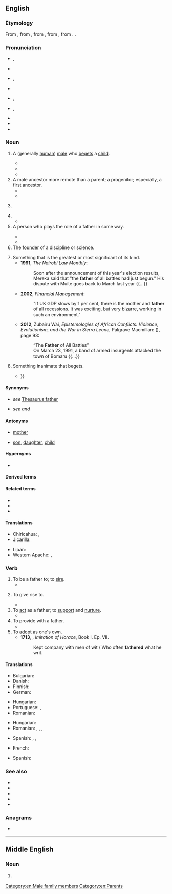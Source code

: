 {{also|Father}}
==English==
{{wikipedia|dab=father (disambiguation)|father}}

===Etymology===
{{root|en|ine-pro|*peh₂-}}
From {{inh|en|enm|fader}}, from {{inh|en|ang|fæder}}, from {{inh|en|gmw-pro|*fader}}, from {{inh|en|gem-pro|*fadēr}}, from {{inh|en|ine-pro|*ph₂tḗr}}. {{doublet|en|ayr|faeder|padre|pater|père}}.

===Pronunciation===
* {{a|RP}} {{enPR|fä'''th''ə(r)}}, {{IPA|en|/ˈfɑːðə(ɹ)/}}
* {{audio|en|LL-Q1860 (eng)-Back ache-father.wav|Audio (RP)}}
* {{a|GA}} {{enPR|fä'''th''ər}}, {{IPA|en|/ˈfɑðɚ/}}
* {{audio|en|En-us-father.ogg|Audio (GA)}}
* {{a|AusE}} {{enPR|fä'''th''ə}}, {{IPA|en|/ˈfaːðə/}}
* {{a|obsolete}} {{enPR|fă'''th''ər}}, {{IPA|en|/ˈfæðəɹ/}}
* {{homophones|en|farther|q1=in [[non-rhotic]] accents}}
* {{rhymes|en|ɑːðə(ɹ)}}
* {{hyphenation|en|fa|ther}}

===Noun===
{{en-noun}}

# A (generally [[human]]) [[male]] who [[beget]]s a [[child]].
#: {{ux|en|My '''father''' was a strong influence on me.}}
#: {{ux|en|My friend Tony just became a '''father'''.}}
#* {{RQ:KJV|Proverbs|10|1|passage=The Pꝛouerbes of Solomon: A wiſe ſonne maketh a glad '''father''' : but a fooliſh sonne ''is'' the heauineſſe of his mother.}}
#* {{RQ:Churchill Celebrity|chapter=5| passage=When this conversation was repeated in detail within the hearing of the young woman in question, and undoubtedly for his benefit, Mr. Trevor threw shame to the winds and scandalized the Misses Brewster then and there by proclaiming his '''father''' to have been a country storekeeper.}}
#* {{quote-song|en|lyricist={{w|Cécile Corbel}}| composer={{w|Cécile Corbel}} and {{w|Simon Caby| lang=fr}}| format={{w|CD}}| publisher={{w|ヤマハミュージックコミュニケーションズ|Yamaha Music Communications|lang=ja}}| artist={{w|Cécile Corbel}}| | |My First Borrowing| date=Apr 7 2010| {{lang|ja|借りぐらし}} Kari-gurashi| trans-album=The Borrowers| |'''Father''', dear '''father'''<br>Will you be proud of me?<br>I wish I could be<br>Just like you.}}
# A male ancestor more remote than a parent; a progenitor; especially, a first ancestor.
#* {{RQ:KJV|1 Kings|2|10|passage=So Dauid ſlept with his '''fathers''', and was buried in the citie of Dauid.}}
#* {{RQ:KJV|Romans|4|16|passage=Therefoꝛe ''it is'' of faith, that it might bee by grace; to the ende the pꝛomiſe might be ſure to all the ſeede, not to that onely which is of the Law, but to that alſo which is of the faith of Abꝛaham, who is the '''father''' of vs all,}}
# {{non-gloss definition|A term of respectful address for an elderly man.}}
#: {{ux|en|Come, '''father'''; you can sit here.}}
# {{non-gloss definition|A term of respectful address for a priest.}}
#* {{RQ:Shakespeare Measure|III|ii|passage=Bless you, good '''father''' friar!}}
# A person who plays the role of a father in some way.
#: {{ux|en|My brother was a '''father''' to me after my parents got divorced.}}
#: {{ux|en|The child is '''father''' to the man.}}
#* {{RQ:KJV|Job|29|16|passage=I was a '''father''' to the pooꝛe : and the cauſe which I knewe not, I ſearched out.}}
#* {{RQ:KJV|Genesis|45|8|passage=So now it was not you ''that'' sent me hither, but God : and he hath made me a '''father''' to Pharaoh, and loꝛd of all his houſe, and a ruler thꝛoughout all the land of Egypt.}}
# The [[founder]] of a discipline or science.
#: {{ux|en|Albert Einstein is the '''father''' of modern physics.}}
# Something that is the greatest or most significant of its kind.
#* '''1991''', ''The Nairobi Law Monthly'':
#*: Soon after the announcement of this year&#39;s election results, Mereka said that &quot;the '''father''' of all battles had just begun.&quot; His dispute with Muite goes back to March last year {{...}}
#* '''2002''', ''Financial Management'':
#*: &quot;If UK GDP slows by 1 per cent, there is the mother and '''father''' of all recessions. It was exciting, but very bizarre, working in such an environment.&quot;
#* '''2012''', Zubairu Wai, ''Epistemologies of African Conflicts: Violence, Evolutionism, and the War in Sierra Leone'', Palgrave Macmillan: ({{ISBN|9781137280794}}), page 93:
#*: “The '''Father''' of All Battles”
#*: On March 23, 1991, a band of armed insurgents attacked the town of Bomaru {{...}}
# Something inanimate that begets.
#* {{quote-book|en|page=88|author={{w|Richard Lovelace}}|title= Amyntor's Grove, His Chloris, Arigo, and Gratiana. An Elogie.|year=1649|publisher= Thomas Harper|url= https://books.google.co.nz/books?id=LnlMAAAAcAAJ |passage= But may the Sun and gentle weather, / When you are both growne ripe together, / Load you with fruit, ſuch as your '''Father''' / From you with all the joyes doth gather : / And may you when one branch is dead / Graft ſuch another in it's ſtead,{{...}} }}

====Synonyms====
* {{sense|parent}} ''see'' [[Thesaurus:father]]
* {{sense|most significant thing}} ''see'' {{l|en|mother}} ''and'' {{l|en|granddaddy}}

====Antonyms====
* {{qualifier|with regards to gender}} [[mother]]
* {{qualifier|with regards to ancestry}} [[son]], [[daughter]], [[child]]

====Hypernyms====
* {{sense|a male parent}} {{l|en|parent}}

====Derived terms====
{{col4|en
|be gathered to one's fathers
|Father Christmas
|Father of Lies
|father of the House
|Father Time
|Father's Day
|fatherhood
|father-in-law
|fatherland
|fatherless
|fatherlike
|fatherliness
|fatherly
|father tongue
|forefather
|godfather
|God the Father
|grandfather
|great-grandfather
|Heavenly Father
|highfather
|how's your father
|like father, like son
|penny-father
|stepfather
}}

====Related terms====
* {{l|en|Father}}
* {{l|en|Jupiter}}
* {{l|en|paternal}}

====Translations====
{{trans-top|male parent}}
{{multitrans|data=
* Abaza: {{tt|abq|аба}}
* Abkhaz: {{tt|ab|аб}}
* Acholi: {{tt|ach|abaa}}
* Adyghe: {{tt|ady|ты}}
* Afar: {{tt|aa|abba}}
* Afrikaans:  {{q|formal}} {{tt+|af|vader}}, {{qualifier|informal}} {{tt+|af|pa}}
* Ainu: {{tt|ain|アチャ|tr=aca}}
* Akkadian: {{tt|akk|𒀜|tr=abu}}
* Aklanon: {{t|akl|ama}}
* Albanian: {{tt+|sq|baba|m}}, {{tt+|sq|atë|m}}
* Aleut: {{tt|ale|adax}}
* American Sign Language: {{tt|ase|5@Forehead-ThumbBack Contact}}
* Amharic: {{tt|am|እባት|m}}
* Amis: {{tt|ami|ama^}}; {{tt|ami|wama}} {{q|Nataoran Amis}}
* Ammonite: {{tt|sem-amm|𐤀𐤁}}
* Amurdag: {{tt|amg|iraba}}
* Andi: {{t|ani|има}}
* Angloromani: {{tt|rme|dad}}, {{tt|rme|daddarus}}, {{tt|rme|daddi}}, {{tt|rme|daddus}}
* Apache:
*: Western Apache: {{tt|apw|tʼaah}}
* Arabic: {{tt+|ar|أَب|m}}, {{tt+|ar|وَالِد|m}}
*: Hijazi Arabic: {{tt|acw|أَبو|m|tr=abu}}, {{tt|acw|بابا|m|tr=bāba}}, {{tt|acw|وَالِد|m|tr=wālid}}
*: North Levantine Arabic: {{q|Syria}} {{t|apc|أب|m|tr=ʔabb}}, {{q|Lebanon}} {{t|apc|بي|m|tr=bayy}}, {{t|apc|بابا|m|tr=bāba}}
*: South Levantine Arabic: {{t|ajp|أب|m|tr=ʔabb}}, {{t|ajp|بابا|m|tr=bāba}}
* Aragonese: {{tt+|an|pai|m}}
* Aramaic:
*: Classical Syriac: {{tt|syc|ܐܒܐ|m|tr=ʾăḇā}}, {{tt|syc|ܝܠܘܕܐ|m|tr=yālōḏā}}, {{tt|syc|ܒܒܐ|m|tr=bābā}}
*: Jewish Aramaic: {{tt|arc|אַבָּא|m|tr=ʾabbā}}
* Armenian: {{tt+|hy|հայր}}, {{tt+|hy|պապա}} {{qualifier|informal}}
* Aromanian: {{tt|rup|tatã|m}}
* Assamese: {{tt|as|দেউতা}}, {{tt|as|পিতা}}, {{tt|as|বাপ}}, {{tt|as|আব্বা}}
* Asturian: {{tt+|ast|padre|m}}, {{tt+|ast|pá|m}}
* Atayal: {{tt|tay|yaba}}
* Avar: {{tt|av|эмен}}
* Avestan: {{tt|ae|𐬞𐬌𐬙𐬀𐬭}}
* Aymara: {{t-needed|ay}}
* Azerbaijani: {{tt+|az|ata}}, {{qualifier|dialect}} {{tt|az|dədə}}
* Baba Malay: {{tt|mbf|bapak}}
* Baluchi: {{tt|bal|پت|tr=pit}}, {{tt|bal|پس|tr=pis}}, {{tt|bal|ابا|tr=abbá}}
* Bashkir: {{tt|ba|атай}}
* Basque: {{tt+|eu|aita}}
* Bats: {{tt|bbl|დად}}
* Bavarian: {{tt|bar|vadda}}
* Beja: {{tt|bej|baab}}
* Belarusian: {{tt|be|ба́цька|m}}, {{tt|be|айце́ц|m}}, {{tt|be|та́та|m}} {{qualifier|colloquial}}
* Bengali: {{tt+|bn|আব্বা}}, {{tt+|bn|পিতা}}, {{tt+|bn|বাবা}}
* Bikol Central: {{tt+|bcl|ama}}
* Bourguignon: {{tt|roa-brg|peire|m}}, {{tt|roa-brg|poupa|m}} {{qualifier|informal}}, {{tt|roa-brg|'pa}} {{qualifier|informal}}
* Brahui: {{tt|brh|baawa}}
* Breton: {{tt+|br|tad|m}}, {{tt+|br|tadoù|p}}
* Bulgarian: {{tt+|bg|баща́|m}}, {{tt+|bg|та́тко|m}}, {{tt|bg|тати|m}}, {{tt+|bg|отец|m}}
* Bunun: {{tt|bnn|tama}}
* Burmese: {{tt+|my|အဖေ}}, {{tt+|my|အဖ}}, {{qualifier|formal}} {{tt+|my|ဖခင်}}
* Buryat: {{tt|bua|эсэгэ}}
* Caló: {{tt|rmq|dada|m}}
* Catalan: {{tt+|ca|pare|m}}
* Cebuano: {{tt|ceb|amahan}}
* Central Dusun: {{tt|dtp|tapa}}
* Central Huishui Hmong: {{tt|hmc|txiv}}
* Central Sierra Miwok: {{tt|csm|ʔypýˑ-}}
* Chakma: {{t-needed|ccp}}
* Chavacano: {{tt|cbk|tata}}
* Chechen: {{tt|ce|да}}
* Cherokee: {{tt|chr|ᎡᏙᏓ}}, {{tt|chr|ᎠᏓᏙᏓ}}
* Chichewa: {{tt|ny|bambo}}, {{tt|ny|tate}}
* Chinese:
*: Cantonese: {{tt|yue|父親}}, {{tt|yue|父亲|tr=fu6 can1}}, {{tt+|yue|爸爸|tr=baa1-4 baa1}} {{qualifier|colloquial}}, {{tt+|yue|老竇}}, {{tt+|yue|老窦}}, {{tt+|yue|老豆|tr=lou5 dau6}}
*: Dungan: {{tt|dng|фучин}}, {{tt|dng|дада}}, {{tt|dng|да}}, {{tt|dng|де}}, {{tt|dng|деде}}, {{tt|dng|лозы}} {{qualifier|colloquial}}, {{tt|dng|ада}}
*: Hakka: {{tt|hak|父親}}, {{tt|hak|父亲|tr=fu-chhîn}}, {{tt|hak|阿爸|tr=â-pâ}}
*: Mandarin: {{tt+|cmn|父親}}, {{tt+|cmn|父亲|tr=fùqīn}}, {{tt+|cmn|父|tr=fù}}, {{tt+|cmn|爸爸|tr=bàba}}, {{tt+|cmn|爹|tr=diē}} {{qualifier|colloquial}}, {{tt+|cmn|老子|tr=lǎozi}} {{qualifier|slang}}
*: Min Nan: {{tt+|nan|爹親}}, {{tt|nan|爹亲|tr=tia-chhin}}, {{tt|nan|娘爸}}/{{tt|nan|娘父|tr=niû-pē}}, {{tt|nan|父親}}, {{tt|nan|父亲|tr=hū-chhin}}, {{tt+|nan|阿爸|tr=a-pah / a-pa / a-pâ}}
*: Wu: {{tt|wuu|父親}}, {{tt|wuu|父亲|tr=vu qin}}, {{tt|wuu|爸爸|tr=pa pa}}
* Chinook Jargon: {{tt|chn|papa}}
* Chuukese: {{tt|chk|sam}}
* Chuvash: {{tt|cv|атте}}
* Comanche: {{tt|com|apʉ}}
* Coptic:
*: Bohairic: {{tt|cop|ⲓⲱⲧ|m}}, {{tt|cop|ⲡⲁⲧⲣⲟⲥ|m}}, {{tt|cop|ⲓⲟϯ|p}}
*: Sahidic: {{tt|cop|ⲉⲓⲱⲧ|m}}, {{tt|cop|ⲡⲁⲧⲣⲟⲥ|m}}, {{tt|cop|ⲉⲓⲟⲧⲉ|p}}
* Cornish: {{tt|kw|tas|m}}, {{tt|kw|sira|m}}
* Corsican: {{tt|co|babbu}}, {{tt|co|padre}}
* Crimean Tatar: {{tt|crh|baba}}
* Czech: {{tt+|cs|otec}}, {{tt+|cs|táta}}, {{tt+|cs|tatínek}}, {{tt+|cs|taťka}}, {{tt+|cs|fotr|m}} {{qualifier|pejorative}}
* Dalmatian: {{tt|dlm|tuota|m}}, {{tt|dlm|teta}}
* Danish: {{tt+|da|far|c}}, {{tt+|da|fader|c}}
* Darkinjung: {{tt|xda|biambai}}
* Dhivehi: {{tt|dv|ބައްޕަ}}
* Dutch: {{tt+|nl|vader|m}}, {{tt+|nl|papa}} {{qualifier|informal}}
* Eastern Mari: {{tt|chm|ача}}
* Eastern Mnong: {{tt|mng|bap}}
* Edomite: {{tt|xdm|𐤀𐤁}}
* Egyptian: {{t-egy|jt|m|h=i-t:f-A1}}
* Elfdalian: {{tt|ovd|faðer|m}}
* Erzya: {{tt|myv|тетя}}
* Eshtehardi: {{tt|esh|دادا|m|tr=dādā}}
* Esperanto: {{tt+|eo|patro}}
* Estonian: {{tt+|et|isa}}
* Etruscan: {{tt|ett|𐌀𐌐𐌀}}
* Evenki: {{tt|evn|ама}}
* Ewe: {{t-needed|ee}}
* Extremaduran: {{tt|ext|pairi}}
* Faroese: {{tt+|fo|faðir|m}}, {{tt+|fo|pápi|m}}, {{tt+|fo|babba|m}}
* Fijian: {{tt+|fj|tama}}
* Finnish: {{tt+|fi|isä}}
* French: {{tt+|fr|père|m}}, {{tt+|fr|papa}} {{qualifier|informal}}
* Friulian: {{tt|fur|pari|m}}
* Gagauz: {{tt|gag|boba}}, {{tt|gag|ata}}
* Galician: {{tt+|gl|pai|m}}, {{tt+|gl|padre|m}}
* Ge'ez: {{tt|gez|ኣብ}}
* Georgian: {{tt|ka|მამა}}
* German: {{tt+|de|Vater|m}}
*: Alemannic German: {{tt|gsw|Vatter|m}}
* Gondi: {{t-needed|gon}}
* Gooniyandi: {{tt|gni|ngaboo}}
* Gothic: {{tt|got|𐌰𐍄𐍄𐌰|m}}, {{tt|got|𐍆𐌰𐌳𐌰𐍂|m}}
* Greek: {{tt+|el|πατέρας|m}}
*: Ancient: {{tt|grc|πατήρ|m}}
* Greenlandic: {{tt|kl|ataata}}
* Guaraní: {{tt|gn|úva}}, {{tt+|gn|túva}}, {{tt|gn|ru}}, {{tt|gn|itúva}}, {{tt|gn|ru}}
* Gujarati: {{tt+|gu|પિતા|m}}
* Gunwinggu: {{tt|gup|ngabba}}
* Haitian Creole: {{tt|ht|papa}}
* Hausa: {{tt|ha|uba}}, {{tt|ha|baba}}
* Hawaiian: {{tt|haw|makua kāne}}
* Hebrew: {{tt+|he|אָב|m|tr=av}}
* Hindi: {{tt+|hi|पिता|m}}, {{tt+|hi|वालिद|m}}, {{tt+|hi|बाप|m}}, {{tt+|hi|पिदर|m}}
* Hittite: {{tt|hit|𒀜𒋫|tr=atta|c}}, {{tt|hit|𒀜𒋫𒀸|tr=attas}}
* Hungarian: {{tt+|hu|apa}}
* Hunsrik: {{tt|hrx|Fatter|m}}
* Iban: {{tt|iba|apai}}
* Icelandic: {{tt+|is|faðir|m}}, {{tt+|is|pabbi|m}} {{qualifier|colloquial}}
* Ido: {{tt+|io|patro}}
* Igbo: {{tt|ig|nna}}
* Ilocano: {{tt|ilo|ama}}
* Indonesian: {{tt+|id|bapa}}, {{tt+|id|bapak}}, {{tt+|id|ayah}}, {{tt+|id|ayahanda}}
* Ingush: {{tt|inh|да}}
* Interlingua: {{tt+|ia|patre}}
* Inuktitut: {{tt|iu|ᐊᑖᑕ}}
* Inupiaq: {{t|ik|aapa}}, {{t|ik|taata}}
* Irish: {{tt+|ga|athair|m}}
*: Old Irish: {{tt|sga|athair|m}}
* Italian: {{tt+|it|padre|m}}, {{tt+|it|babbo|m}}, {{tt+|it|papà|m}}
* Japanese: {{tt+|ja|お父さん|tr=おとうさん, otōsan}}, {{tt+|ja|父|tr=ちち, chichi}} {{qualifier|humble}}, {{tt+|ja|パパ|tr=papa}}
* Jarai: {{tt|jra|ama}}, {{tt|jra|ama}}
* Javanese: {{t|jv|bapa}}, {{tt+|jv|bapak}}
* Jeju: {{tt|jje|아방|tr=abang}}
* Jersey Dutch: {{tt|gmw-jdt|vâder|m}}
* K'iche': {{tt|quc|qajaw}}
* Kabardian: {{tt|kbd|адэ}}
* Kalmyk: {{tt|xal|эцк}}
* Kamba: {{tt|kam|ethe}}
* Kannada: {{tt+|kn|ತಂದೆ}}, {{tt+|kn|ಅಪ್ಪ}}
* Kapampangan: {{tt|pam|tatang}}
* Karachay-Balkar: {{tt|krc|ата}}
* Karelian: {{tt|krl|ižä}}, {{tt|krl|tuatto}}
* Kashmiri: {{tt|ks|مول}}, {{tt|ks|بَب}}
* Kashubian: {{tt|csb|òjc|m}}, {{tt+|csb|tatk|m}}
* Kavalan: {{tt|ckv|tama}}
* Kazakh: {{tt+|kk|ата}}, {{tt+|kk|әке}}, {{tt+|kk|көке}}
* Khmer: {{tt+|km|ឪពុក}}, {{tt+|km|ពុក}}, {{tt|km|ឳ}}
* Klamath-Modoc: {{tt|kla|ptisap}}
* Komi-Permyak: {{tt|koi|бать}}
* Korean: {{tt+|ko|아버지}}, {{tt+|ko|아빠}}, {{qualifier|honorific}} {{tt+|ko|아버님}}, {{tt+|ko|애비}} {{qualifier|humble}}
* Kristang: {{tt|mcm|pai}}
* Kumyk: {{tt|kum|ата}}
* Kurdish:
*: Central Kurdish: {{tt+|ckb|باوک}}, {{tt+|ckb|باو}}, {{tt+|ckb|باب}}
*: Northern Kurdish: {{tt+|kmr|bab|m}}, {{tt+|kmr|bav|m}}
* Kurukh: {{t-needed|kru}}
* Kyrgyz: {{tt+|ky|ата}}
* Laboya: {{tt|lmy|ama}}
* Ladin: {{t-needed|lld}}
* Lao: {{tt+|lo|ພໍ່}}
* Latgalian: {{tt|ltg|tāvs}}
* Latin: {{tt+|la|pater|m}}, {{tt|la|genitor|m}}, {{tt+|la|parens|m}}
* Latvian: {{tt+|lv|tēvs|m}}, {{tt|lv|tētis|m}} {{qualifier|dad}}, {{tt|lv|papucītis|m}} {{qualifier|sexual, sarcastic}}
* Laz: {{tt|lzz|მუმული}}
* Lezgi: {{t|lez|буба}}
* Ligurian: {{t-needed|lij}}
* Lithuanian: {{tt+|lt|tėvas|m}}
* Livonian: {{tt|liv|izā}}, {{tt|liv|tōți}} {{qualifier|dad}}
* Lombard: {{t|lmo|papà|m}}
* Low German: {{tt+|nds-de|Vader}}, {{l|nds|vader}}
*: Dutch Low Saxon: {{tt|nds-nl|voa}} {{qualifier|Gronings}}, {{tt|nds-nl|pabbe}} {{qualifier|Gronings}}
* Luhya: {{tt|luy|papa}}
* Luo: {{tt|luo|baba}}
* Luxembourgish: {{tt|lb|Papp}}
* Lydian: {{tt|xld|𐤠𐤯𐤠}}
* Lü: {{tt|khb|ᦗᦸᧈ}}
* Macedonian: {{tt+|mk|та́тко|m}}
* Malagasy: {{tt+|mg|aba}}, {{tt+|mg|ada}}
* Malay: {{tt+|ms|bapa}}, {{tt+|ms|ayah}}, {{tt|ms|bapak}}, {{tt|ms|ayahanda}}, {{tt|ms|rama}}, {{tt+|ms|abah}}
* Malayalam: {{tt|ml|അച്ഛന്‍}}, {{tt+|ml|പിതാവ്}}
* Maltese: {{tt|mt|missier|m}}
{{trans-mid}}
* Manchu: {{tt|mnc|ᠠᠮᠠ}}
* Mansaka: {{t|msk|ama}}
* Mansi: {{tt|mns|а̄сь}}
* Manx: {{tt|gv|ayr|m}}
* Maore Comorian: {{tt|swb|ɓaɓa|c5|c6}}
* Maori: {{tt|mi|matua taane}}, {{tt|mi|tāne}}
* Marathi: {{tt|mr|पिता|m}}
* Mazanderani: {{tt|mzn|پیه‌ر|tr=pier}}
* Mbabaram: {{tt|vmb|nganjan}}
* Middle Persian: {{tt|pal|pid}}
* Minaean: {{tt|inm|𐩱𐩨}}
* Mingrelian: {{tt|xmf|მუმა}}
* Mirandese: {{tt|mwl|pai}}
* Miyako: {{tt|mvi|アサ|tr=asa}}
* Moabite: {{tt|obm|𐤀𐤁}}
* Moksha: {{tt|mdf|аля}}
* Mongolian: {{tt+|mn|аав}} {{qualifier|informal}}, {{tt+|mn|эцэг}} {{qualifier|formal}}
* Muong: {{tt|mtq|pổ}}
* Mwani: {{tt|wmw|baba}}, {{tt|wmw|wawa}}
* Mycenaean Greek: {{tt|gmy|𐀞𐀳}}
* Mòcheno: {{tt|mhn|tata|m}}
* Nahuatl: {{tt+|nah|tahtli}}
* Nama: {{tt|naq|ǁgûb}}
* Navajo: {{tt|nv|azhéʼé|sc=Latn}}, {{tt|nv|ataaʼ|sc=Latn}}
* Neapolitan: {{tt|nap|pate}}
* Nepali: {{tt+|ne|बाबु|m}}, {{tt|ne|बुवा}}, {{tt+|ne|बा}}
* Nheengatu: {{tt|yrl|paia}}
* Nivkh: {{tt|niv|ытк}}, {{tt|niv|ытык}}, {{tt|niv|ытка}}, {{tt|niv|ытыка}}
* Norman: {{tt|nrf|père|m}} {{qualifier|continental Normandy}}, {{tt|nrf|pére|m}} {{qualifier|Guernsey}}, {{tt|nrf|péthe|m}} {{qualifier|Jersey}}
* North Frisian:
*: Föhr-Amrum: {{tt|frr|aatj|m}}
*: Hallig: {{tt|frr|baabe|m}}
*: Mooring: {{tt|frr|tääte|m}}
*: Sylt: {{tt|frr|Faađer|c}}
* Northern Ohlone: {{tt|cst|ká̄nak'ap̄a}}
* Norwegian: {{tt+|no|far}}, {{tt+|no|pappa}}, {{tt+|no|fader}}
* O'odham: {{tt|ood|o꞉g}}
* Occitan: {{tt+|oc|paire|m}}
* Ojibwe: {{q|my father}} {{tt|oj|imbaabaa}}, {{t|oj|indede}}
* Okinawan: {{t-needed|ryu}}
* Old Church Slavonic:
*: Cyrillic: {{tt|cu|отьць|m}}
*: Glagolitic: {{tt|cu|ⱁⱅⱐⱌⱐ|m}}
* Old East Slavic: {{tt|orv|отьць|m}}
* Old English: {{tt+|ang|fæder|m}}
* Old Persian: {{tt|peo|𐎱𐎡𐎫𐎠|ts=pitā}}
* Old Prussian: {{tt|prg|tāws|m}}, {{tt|prg|tāwas}} {{qualifier|regional}}
* Old Turkic: {{tt|otk|𐰴𐰭|ts=qaŋ}}, {{tt|otk|𐰯𐰀|ts=apa}}
* Oriya: {{tt+|or|ବାପା}}
* Oromo: {{t|om|abbaa}}
* Oscan: {{tt|osc|𐌐𐌀𐌕𐌝𐌓}}
* Ossetian: {{tt|os|фыд}}
* Ottoman Turkish: {{tt|ota|بابا|tr=bâbâ}}, {{tt|ota|اب|tr=eb}}, {{tt|ota|پدر|tr=peder}}, {{tt|ota|والد|tr=vâlid}}, {{tt|ota|اتا|tr=ata}}
* Pacoh: {{tt|pac|counh}}, {{tt|pac|a-ám}}
* Pali: {{tt|pi|janako|m}}
*: Devanagari: {{tt|pi|जनको|m}}
* Papiamentu: {{tt|pap|tata}}
* Pashto: {{tt+|ps|پلار|m|tr=plār}}
* Pennsylvania German: {{t|pdc|Vadder|m}}, {{t|pdc|Daadi|m}}
* Persian: {{tt+|fa|پدر|tr=pedar}}, {{tt+|fa|بابا|m|tr=bâbâ}}
* Phoenician: {{tt|phn|𐤀𐤁|m}}
* Phrygian: {{tt|xpg|πατερης}}
* Piedmontese: {{t-needed|pms}}
* Pirahã: {{tt|myp|baíxi}}
* Pitjantjatjara: {{tt|pjt|mama}}, {{tt|pjt|punari}}
* Plains Apache: {{tt|apk|t’aah|tr=-[[t’á’]]}}
* Plautdietsch: {{tt+|pdt|Voda|m}}
* Polabian: {{tt|pox|aită|m}}
* Polish: {{tt+|pl|ojciec|m-pr}}, {{tt+|pl|tata|m-pr}} {{qualifier|familiar}}
* Portuguese: {{tt+|pt|pai|m}}
* Punjabi: {{tt|pa|ਪਿਓ|m}}, {{tt|pa|ਪਿਤਾ|m}}, {{tt|pa|ਬਾਪ|m}}
* Q'eqchi: {{tt|kek|yuwaʼ}}
* Quechua: {{tt|qu|tayta}}, {{tt|qu|tata}}
* Rade: {{tt|rad|ama}}
* Rajasthani: {{t-needed|raj}}
* Rohingya: {{tt|rhg|bab}}, {{tt|rhg|baf}}, {{tt|rhg|abba}}
* Romagnol: {{t-needed|rgn}}
* Romani: {{tt|rom|dad|m}}
*: Balkan Romani: {{tt|rmn|dad|m}} {{qualifier|Bugurdži|Crimea|Kosovo Arli|Macedonian Arli|Sofia Erli|Ursari}}, {{tt|rmn|dat|m}} {{qualifier|Sepečides|Sofia Erli}}
*: Baltic Romani: {{tt|rml|daad|m}} {{qualifier|Latvia}}, {{tt|rml|dad|m}} {{qualifier|Lithuania|North Russia}}
*: Carpathian Romani: {{tt|rmc|dad|m}} {{qualifier|Burgenland|East Slovakia|Gurvari|Hungarian Vend|Prekmurski|Romungro|Veršend}}
*: Kalo Finnish Romani: {{tt|rmf|daad|m}}
*: Sinte Romani: {{tt|rmo|dad|m}}
*: Vlax Romani: {{tt|rmy|dad|m}} {{qualifier|Banatiski Gurbet|Gurbet|Kalderaš|Lovara|Macedonian Džambazi|Sremski Gurbet}}
*: Welsh Romani: {{tt|rmw|dad|m}}
* Romanian: {{tt+|ro|tată|m}}
* Romansch: {{tt|rm|bap|m}}, {{tt|rm|bab|m}}
* Russian: {{tt+|ru|оте́ц|m}}, {{tt+|ru|па́па|m}} {{qualifier|colloquial}}, {{tt+|ru|ба́тя|m}} {{qualifier|colloquial}}, {{tt+|ru|ба́тюшка|m}}, {{tt+|ru|ба́тька|m}}, {{tt+|ru|папа́ша|m}} {{qualifier|may sound derogatory}}, {{tt+|ru|тя́тя|m}}
* Rusyn: {{tt|rue|ня́ньо|m}}, {{tt|rue|ня́нько|m}}, {{tt|rue|оте́ць|m}}
* Rwanda-Rundi: {{tt+|rw|so}}
* Saaroa: {{tt|sxr|ama'a}}
* Sabaean: {{tt|xsa|𐩱𐩨}}
* Saisiyat: {{tt|xsy|yaba'}}
* Sami:
*: Inari: {{t|smn|eeči}}
*: Kemi: {{tt|sjk|äätj}}
*: Lule: {{t|smj|áhttje}}
*: Northern: {{t|se|áhčči}}
*: Pite: {{tt|sje|áhttje}}
*: Skolt: {{t|sms|eʹčč}}
*: Southern: {{t|sma|aehtjie}}
* Samoan: {{tt+|sm|tama}}
* Sanskrit: {{tt+|sa|पितृ|m}}, {{tt|sa|पितर|m}}
* Sardinian: {{tt|sc|babbu|m}}
* Saterland Frisian: {{t|stq|Foar}}
* Scots: {{tt|sco|faither}}, {{tt|sco|fader}}
* Scottish Gaelic: {{tt+|gd|athair|m}}
* Serbo-Croatian:
*: Cyrillic: {{tt|sh|о̀тац|m}}
*: Roman: {{tt+|sh|òtac|m}}
* Shan: {{tt+|shn|ပေႃႈ}}
* Shona: {{tt|sn|baba}}
* Sicilian: {{tt+|scn|patri|m}}
* Sikkimese: {{t-needed|sip}}
* Silesian: {{tt|szl|uojćec|m}}
* Sindhi: {{tt|sd|پيء|tr=pīʾu}}, {{tt|sd|بابو|tr=bābō}}
* Sinhalese: {{tt+|si|තාත්තා}}
* Slovak: {{qualifier|formal}} {{tt+|sk|otec}}, {{qualifier|diminutive}} {{tt+|sk|tato}}, {{qualifier|diminutive}} {{tt+|sk|tatko}}, {{qualifier|diminutive}} {{tt|sk|tatíčko}}, {{qualifier|pejorative}} {{tt|sk|foter}}
* Slovene: {{tt+|sl|oče|m}}, {{tt|sl|očka|m}}, {{qualifier|dialect}} {{tt+|sl|tata|m}}, {{qualifier|dialect}} {{tt+|sl|ata|m}}
* Somali: {{tt+|so|aabo}}, {{tt+|so|aabbe}}
* Sorbian:
*: Lower Sorbian: {{tt|dsb|nan|m}}
*: Upper Sorbian: {{tt|hsb|nan|m}}, {{tt|hsb|wótc|m}}
* Sotho: {{tt+|st|ntate}}
* South Picene: {{tt|spx|𐌐𐌀𐌕𐌄𐌓𐌄𐌝𐌇}}
* Spanish: {{tt+|es|padre|m}}
* Sudovian: {{tt|xsv|tāvas|m}}
* Sumerian: {{tt|sux|𒀀𒀀|tr=A.A}}, {{tt|sux|𒀁|tr=IDUM}}, {{tt|sux|𒀋|tr=ABBA2}}, {{tt|sux|𒀜𒁕|tr=AD.DA}}
* Sundanese: {{tt|su|rama}}
* Svan: {{tt|sva|მუ}}
* Swahili: {{tt+|sw|baba}}, {{tt+|sw|mzee}}
* Swedish: {{tt+|sv|fader}}, {{tt+|sv|far}}, {{tt+|sv|pappa}}
* Sylheti: {{tt|syl|ꠛꠣꠙ}}, {{tt|syl|ꠀꠛ꠆ꠛꠣ}}
* Tabasaran: {{tt|tab|адаш}}, {{tt|tab|аба}}
* Tagalog: {{tt+|tl|ama}}, {{tt+|tl|tatay}}
* Tajik: {{tt+|tg|падар}}, {{tt+|tg|бобо}}
* Talysh:
*: Asalemi: {{tt|tly|دده|tr=dada}}
* Tamil: {{tt+|ta|அப்பா}}, {{tt+|ta|தந்தை}}, {{tt+|ta|அத்தன்}}, {{tt+|ta|அப்பன்}}
* Taos: {{tt|twf|tǫ̏ména}}
* Taroko: {{tt|trv|tama}}
* Tatar: {{tt+|tt|ата}}, {{tt+|tt|әти}}, {{tt|tt|атай}}
* Taíno: {{t|tnq|baba}}
* Telugu: {{tt+|te|నాన్న}}, {{tt+|te|తండ్రి}}
* Tetum: {{tt|tet|aman}}
* Thai: {{tt+|th|พ่อ}}, {{tt+|th|บิดา}}
* Thao: {{tt|ssf|ama}}
* Tibetan: {{tt|bo|པ་ཕ}}, {{tt|bo|ཕ་ལགས}} {{qualifier|honorific}}
* Tigre: {{tt|tig|አብ}}
* Tigrinya: {{tt+|ti|ኣቦ|m}}
* Tocharian A: {{tt|xto|pācar}}, {{tt|xto|āp}}
* Tocharian B: {{tt|txb|pācer}}, {{tt|txb|āppo}}
* Tok Pisin: {{tt|tpi|papa}}
* Traveller Norwegian: {{tt|rmg|dad}}
* Tsou: {{tt|tsu|amo}}
* Tupinambá: {{tt|tpn|uba}}
* Turkish: {{tt+|tr|baba}}, {{tt+|tr|ata}}
* Turkmen: {{tt|tk|kaka}}
* Tuvan: {{tt|tyv|ача}}, {{tt|tyv|ада}}
* Tày: {{tt|tyz|嗓}}, {{tt|tyz|嗚}}, {{tt|tyz|嗟}}
* Udi: {{t|udi|баба}}
* Udmurt: {{tt|udm|атай}}, {{tt|udm|бубы}}, {{tt|udm|айы}}
* Ugaritic: {{tt|uga|𐎀𐎁}}
* Ukrainian: {{tt+|uk|ба́тько|m}}, {{tt+|uk|оте́ць|m}}, {{tt|uk|та́то|m}} {{qualifier|colloquial}}
* Urdu: {{tt+|ur|والد|m|tr=vālid}}, {{tt|ur|باپ|m|tr=bāp}}
* Uyghur: {{tt+|ug|دادا}}, {{tt+|ug|ئاتا}}
* Uzbek: {{tt+|uz|ota}}
* Venetian: {{tt+|vec|pare|m}}
* Veps: {{tt|vep|tat}}
* Vietnamese: {{qualifier|Southern Vietnam}} {{tt+|vi|ba}}, {{tt+|vi|cha}}, {{tt+|vi|tía}}, {{tt+|vi|thầy}}, {{tt+|vi|cậu}}, {{qualifier|Northern Vietnam}} {{tt+|vi|bố}}, {{tt+|vi|bác}}, {{tt+|vi|bọ}}, {{tt+|vi|áng}}
* Vilamovian: {{tt|wym|foter}}
* Volapük: {{tt+|vo|fat}}
* Votic: {{tt|vot|isä}}
* Võro: {{tt|vro|esä}}
* Walloon: {{tt+|wa|pere|m}}
* Wambaya: {{tt|wmb|irda}}
* Waneci: {{tt|wne|پيار|tr=piyār}}
* Welsh: {{tt+|cy|tad|m}}
* West Frisian: {{tt+|fy|heit}}, {{qualifier|archaic or phrasal}} {{tt|fy|faar}}
* Wiradhuri: {{tt|wrh|babiin}}
* Wolof: {{tt|wo|baay}}, {{tt|wo|pàppa}}
* Wutunhua: {{t|wuh|aba}}, {{t|wuh|ha}}
* Xhosa: {{tt|xh|ubawo}}, {{tt|xh|utata}}, {{tt|xh|uyise}}
* Yagara: {{tt|yxg|babun}}, {{tt|yxg|bing}}
* Yakut: {{tt|sah|аҕа}}
* Yami: {{tt|tao|ama}}
* Yiddish: {{tt|yi|פֿאָטער|m}}, {{tt|yi|טאַטע|m}}
* Yoruba: {{tt|yo|bàbá}}
* Yucatec Maya: {{tt|yua|taat}}
* Yup'ik: {{tt|esu|aata}}, {{tt|esu|ata}}
* Yuracare: {{tt|yuz|tata}}
* Yámana: {{tt|yag|imu}}
* Zazaki: {{tt+|zza|pi}}
* Zealandic: {{tt|zea|vaoder|m}}, {{tt|zea|vaer|m}}
* Zhuang: {{tt|za|baz}}, {{tt|za|baq}}, {{tt|za|boh}}, {{tt|za|box}}, {{tt|za|dax}}, {{tt|za|dez}}
* Zulu: {{qualifier|my}} {{tt+|zu|ubaba|c1a|c2a}}, {{qualifier|your}} {{tt|zu|uyihlo|c1a|c2a}}, {{qualifier|his/her}} {{tt|zu|uyise|c1a|c2a}}
* ǃXóõ: {{tt|nmn|a̰a}}
{{trans-bottom}}

{{trans-top|term of address for an elderly man}}
* Bulgarian: {{tt+|bg|татко}}
* Danish: {{tt+|da|fader|c}}
* Dutch: {{tt+|nl|vadertje|n}}
* German: {{tt|de|Väterchen|n}}
* Hungarian: {{tt+|hu|apó}}
* Ido: {{tt+|io|patro}}
* Indonesian: {{tt+|id|bung}}, {{tt+|id|bun}}
* Japanese: {{tt+|ja|おとうさん|tr=otōsan}}
* Latin: {{tt|la|atta|m}}
{{trans-mid}}
* Persian: {{tt+|fa|بابا|m|tr=bābā}}, {{tt+|fa|پدر|tr=pedar}}
* Portuguese: {{tt+|pt|senhor|m}}
* Romani: {{tt|rom|dad|m}}
* Russian: {{tt+|ru|оте́ц|m}}, {{tt+|ru|ба́тя|m}} {{qualifier|colloqial}}, {{tt+|ru|папа́ша|m}} {{qualifier|colloquial|pejorative}}
* Swahili: {{tt+|sw|baba}}
* Tagalog: {{tt+|tl|manong}}
* Tamil: {{tt+|ta|அய்யா}}
* Telugu: {{tt+|te|అయ్యా}}
{{trans-bottom}}

{{trans-top|term of address for a priest}}
* Arabic: {{tt|ar|بابا|m}}
* Armenian: {{tt|hy|տե՛ր հայր}}
* Chinese:
*: Cantonese: {{tt|yue|神父|tr=san4 fu6}}
*: Hakka: {{tt|hak|神父|tr=sṳ̀n-fu}}
*: Mandarin: {{tt+|cmn|神父|tr=shénfù}}
*: Min Nan: {{tt|nan|神父|tr=sîn-hū}}
* Galician: {{tt+|gl|padre|m}}
* Georgian: {{tt|ka|მამა}}, {{tt|ka|მამაო}}
* German: {{tt+|de|Vater|m}}, {{tt+|de|Pater|m}}, {{tt+|de|Pfarrer|m}}
* Hungarian: {{tt+|hu|atya}}
* Irish: {{tt+|ga|athair|f}}
{{trans-mid}}
* Kannada: {{tt+|kn|ಪಾದ್ರಿ}}
* Korean: {{t-needed|ko}}
* Malayalam: {{t|ml|അച്ഛന്‍}}, {{t|ml|പള്ളീലച്ഛന്‍ }}
* Norwegian:
*: Bokmål: {{tt+|nb|fader|m}}
*: Nynorsk: {{tt|nn|fader|m}}
* Polish: {{tt+|pl|ojciec|m}}
* Portuguese: {{tt+|pt|padre|m}}
* Punjabi: {{t|pa|پادرِی|m}}
* Romanian: {{tt+|ro|părinte|m}}
* Russian: {{tt+|ru|ба́тюшка|m}}
* Spanish: {{tt+|es|padre|m}}
* Tagalog: {{t-needed|tl}}
* Tagoi: {{t|tag|padre}}
* Urdu: {{t|ur|پادری|m|tr=pādrī}}
* Welsh: {{tt+|cy|tad|m}}
}}<!-- close {{multitrans}} -->
{{trans-bottom}}

{{checktrans-top}}
* Chiricahua: {{t|apm|-taa}} {{q|Chiricahua}}, {{t|apm|-dádé}} {{q|Mescalero}}
* Jicarilla: {{t|apj|-ka’éé}}
{{trans-mid}}
* Lipan: {{t|apl|-dádí}}
* Western Apache: {{t|apw|-taa}}, {{t|apw|-taa’}}
{{trans-bottom}}

===Verb===
{{en-verb}}

# To be a father to; to [[sire]].
#* {{RQ:Shakespeare Henry 6-1|page=117|column=2|act=IV|scene=v|passage=Well go too, we'll haue no Baſtards liue, / Eſpecially ſince ''Charles'' muſt '''Father''' it.}}
# {{lb|en|figuratively}} To give rise to.
#* {{RQ:Shakespeare Cymbeline|page=387|column=1|act=II|scene=ii|passage=Cowards '''father''' Cowards & Baſe things Syre Bace;}}
# To [[act]] as a father; to [[support]] and [[nurture]].
#* {{RQ:Shakespeare Cymbeline|act=IV|scene=ii|page=390|column=2|passage=I good youth, / And rather '''Father''' thee, then Maſter thee:}}
# To provide with a father.
#* {{RQ:Shakespeare Julius Caesar|act=II|scene=i|page=116|column=2|passage=Thinke you, I am no ſtronger then my Sex / Being ſo '''Father'd''', and ſo Husbanded?}}
# To [[adopt]] as one's own.
#* '''1713''', {{w|Jonathan Swift}}, ''Imitation of Horace'', Book I. Ep. VII.
#*: Kept company with men of wit / Who often '''fathered''' what he writ.

====Translations====
{{trans-top|to sire}}
* Bulgarian: {{t|bg|ставам баща}}
* Danish: {{t|da|avle}} {{qual|dated}}
* Finnish: {{t+|fi|siittää}} {{qualifier|to conceive}}
* German: {{t+|de|zeugen}}
{{trans-mid}}
* Hungarian: {{t+|hu|nemz}}
* Portuguese: {{t+|pt|gerar}}, {{t+|pt|procriar}}
* Romanian: {{t+|ro|procrea}}
{{trans-bottom}}

{{trans-top|to give rise to}}
* Hungarian: {{t+|hu|nemz}}
* Romanian: {{t+|ro|zămisli}}, {{t+|ro|crea}}, {{t|ro|da naștere}}, {{t+|ro|produce}}
{{trans-mid}}
* Spanish: {{t+|es|engendrar}}, {{t+|es|ocasionar}}, {{t+|es|producir}}
{{trans-bottom}}

{{trans-top|to act as a father}}
* French: {{t+|fr|paterner}}
{{trans-mid}}
* Spanish: {{t+|es|engendrar}}
{{trans-bottom}}

===See also===
* {{l|en|beget}}
* {{l|en|grandpa}}
* {{l|en|pater}}
* {{l|en|paternal}}
* {{l|en|sire}}

===Anagrams===
* {{anagrams|en|a=aefhrt|afther|fareth|hafter|trefah}}

[[Category:en:Male family members]]
[[Category:en:Parents]]

----

==Middle English==

===Noun===
{{head|enm|noun}}

# {{tlb|enm|Late ME}} {{alternative form of|enm|fader}}